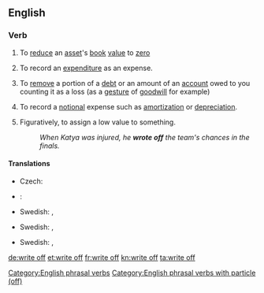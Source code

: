{{also|writeoff|write-off}}
==English==

===Verb===
{{infl|en|verb|head=to [[write]] [[off]]}}

# {{accounting}} To [[reduce]] an [[asset]]'s [[book]] [[value]] to [[zero]]
# {{accounting}} To record an [[expenditure]] as an expense.
# {{accounting}} To [[remove]] a portion of a [[debt]] or an amount of an [[account]] owed to you counting it as a loss (as a [[gesture]] of [[goodwill]] for example)
# {{accounting}} To record a [[notional]] expense such as [[amortization]] or [[depreciation]].
# Figuratively, to assign a low value to something.
#: ''When Katya was injured, he '''wrote off''' the team's chances in the finals.''

====Translations====
{{trans-top|to reduce an asset's book value to zero}}
* Czech: {{t-|cs|odepsat}}
* {{ttbc|es}}: {{t+|es|amortizar}}
{{trans-mid}}
* Swedish: {{t|sv|avskriva}}, {{t|sv|skriva av}}
{{trans-bottom}}

{{trans-top|to record an expenditure as an expense}}
* Swedish: {{t|sv|avskriva}}, {{t|sv|skriva av}}
{{trans-mid}}
{{trans-bottom}}

{{trans-top|to record a notional expense}}
* Swedish: {{t|sv|avskriva}}, {{t|sv|skriva av}}
{{trans-mid}}
{{trans-bottom}}

{{trans-top|to assign a low value to something}}
{{trans-mid}}
{{trans-bottom}}

[[Category:English phrasal verbs]]
[[Category:English phrasal verbs with particle (off)]]

[[de:write off]]
[[et:write off]]
[[fr:write off]]
[[kn:write off]]
[[ta:write off]]